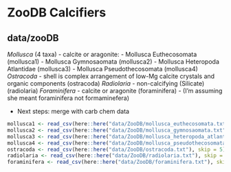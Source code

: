 # ZooDB Calcifiers
## data/zooDB
*Mollusca* (4 taxa) - calcite or aragonite:
- Mollusca Euthecosomata (mollusca1)
- Mollusca Gymnosaomata (mollusca2)
- Mollusca Heteropoda Atlantidae (mollusca3)
- Mollusca Pseudothecosomata (mollusca4)
*Ostracoda* - shell is complex arrangement of low-Mg calcite crystals and organic components (ostracoda)
*Radiolaria* - non-calcifying (Silicate) (radiolaria)
*Foraminifera* - calcite or aragonite (foraminifera)
- (I'm assuming she meant foraminifera not formaminefera)

* Next steps: merge with carb chem data

```r
mollusca1 <- read_csv(here::here("data/ZooDB/mollusca_euthecosomata.txt"), skip = 5)
mollusca2 <- read_csv(here::here("data/ZooDB/mollusca_gymnosaomata.txt"), skip = 5)
mollusca3 <- read_csv(here::here("data/ZooDB/mollusca_heteropoda_atlantidae.txt"), skip = 5)
mollusca4 <- read_csv(here::here("data/ZooDB/mollusca_pseudothecosomata.txt"), skip = 5)
ostracoda <- read_csv(here::here("data/ZooDB/ostracoda.txt"), skip = 5)
radiolaria <- read_csv(here::here("data/ZooDB/radiolaria.txt"), skip = 5)
foraminifera <- read_csv(here::here("data/ZooDB/foraminifera.txt"), skip = 5)
```